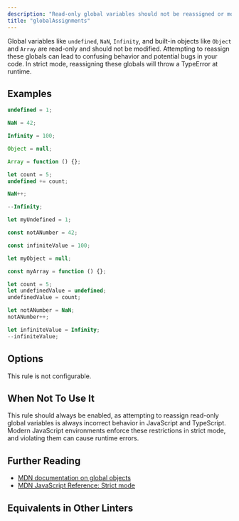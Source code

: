 ```yaml
---
description: "Read-only global variables should not be reassigned or modified."
title: "globalAssignments"
---
```



<RuleSummary plugin="ts" rule="globalAssignments" />

Global variables like `undefined`, `NaN`, `Infinity`, and built-in objects like `Object` and `Array` are read-only and should not be modified.
Attempting to reassign these globals can lead to confusing behavior and potential bugs in your code.
In strict mode, reassigning these globals will throw a TypeError at runtime.

## Examples

<Tabs>
<TabItem label="❌ Incorrect">

```ts
undefined = 1;

NaN = 42;

Infinity = 100;

Object = null;

Array = function () {};
```

```ts
let count = 5;
undefined += count;

NaN++;

--Infinity;
```

</TabItem>
<TabItem label="✅ Correct">

```ts
let myUndefined = 1;

const notANumber = 42;

const infiniteValue = 100;

let myObject = null;

const myArray = function () {};
```

```ts
let count = 5;
let undefinedValue = undefined;
undefinedValue = count;

let notANumber = NaN;
notANumber++;

let infiniteValue = Infinity;
--infiniteValue;
```

</TabItem>
</Tabs>

## Options

This rule is not configurable.

## When Not To Use It

This rule should always be enabled, as attempting to reassign read-only global variables is always incorrect behavior in JavaScript and TypeScript.
Modern JavaScript environments enforce these restrictions in strict mode, and violating them can cause runtime errors.

## Further Reading

- [MDN documentation on global objects](https://developer.mozilla.org/en-US/docs/Web/JavaScript/Reference/Global_Objects)
- [MDN JavaScript Reference: Strict mode](https://developer.mozilla.org/en-US/docs/Web/JavaScript/Reference/Strict_mode)

## Equivalents in Other Linters

<RuleEquivalents pluginId="ts" ruleId="globalAssignments" />

